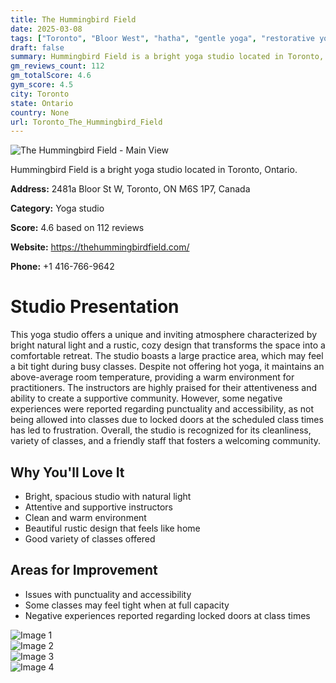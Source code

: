 ```yaml
---
title: The Hummingbird Field
date: 2025-03-08
tags: ["Toronto", "Bloor West", "hatha", "gentle yoga", "restorative yoga", "atmosphere", "community", "Toronto"]  
draft: false
summary: Hummingbird Field is a bright yoga studio located in Toronto, Ontario.
gm_reviews_count: 112
gm_totalScore: 4.6
gym_score: 4.5
city: Toronto
state: Ontario
country: None
url: Toronto_The_Hummingbird_Field
---
```


<div className="aspect-[16/9] relative my-8">
  <img 
    src="https://lh5.googleusercontent.com/p/AF1QipPINlh8lu371-IicVTfPGfMBjpPTIoBbRlSQwcs=w1920-h1080-k-no"
    alt="The Hummingbird Field - Main View"
    className="object-cover absolute inset-0 w-full h-full rounded-lg"
  />
</div>

Hummingbird Field is a bright yoga studio located in Toronto, Ontario.

**Address:** 2481a Bloor St W, Toronto, ON M6S 1P7, Canada

**Category:** Yoga studio

**Score:** 4.6 based on 112 reviews

**Website:** https://thehummingbirdfield.com/

**Phone:** +1 416-766-9642

# Studio Presentation

This yoga studio offers a unique and inviting atmosphere characterized by bright natural light and a rustic, cozy design that transforms the space into a comfortable retreat. The studio boasts a large practice area, which may feel a bit tight during busy classes. Despite not offering hot yoga, it maintains an above-average room temperature, providing a warm environment for practitioners. The instructors are highly praised for their attentiveness and ability to create a supportive community. However, some negative experiences were reported regarding punctuality and accessibility, as not being allowed into classes due to locked doors at the scheduled class times has led to frustration. Overall, the studio is recognized for its cleanliness, variety of classes, and a friendly staff that fosters a welcoming community.

## Why You'll Love It

- Bright, spacious studio with natural light
- Attentive and supportive instructors
- Clean and warm environment
- Beautiful rustic design that feels like home
- Good variety of classes offered

## Areas for Improvement

- Issues with punctuality and accessibility
- Some classes may feel tight when at full capacity
- Negative experiences reported regarding locked doors at class times

<div className="grid grid-cols-1 xl:grid-cols-2 gap-4 my-8">
<div className="aspect-[4/3] relative"><img src="https://lh3.googleusercontent.com/p/AF1QipMwvpgvenJnTsw3-ROerimuPu4rZ1ue_3F5EjRn=w1920-h1080-k-no" alt="Image 1" className="object-cover absolute inset-0 w-full h-full rounded-lg" /></div>
<div className="aspect-[4/3] relative"><img src="https://lh5.googleusercontent.com/p/AF1QipOaJ3Ocd5vBvopGJ98Ji00_1_GLJdMWqEAd7xKu=w1920-h1080-k-no" alt="Image 2" className="object-cover absolute inset-0 w-full h-full rounded-lg" /></div>
<div className="aspect-[4/3] relative"><img src="https://lh5.googleusercontent.com/p/AF1QipOId3ncpbj-aLuAb8Sf47negnFDyI-2vEKCqPRg=w1920-h1080-k-no" alt="Image 3" className="object-cover absolute inset-0 w-full h-full rounded-lg" /></div>
<div className="aspect-[4/3] relative"><img src="https://lh5.googleusercontent.com/p/AF1QipOY_vU4OLxtkSIVac8YsAR3pQi5C2G3Fe1jVr2Q=w1920-h1080-k-no" alt="Image 4" className="object-cover absolute inset-0 w-full h-full rounded-lg" /></div>
</div>